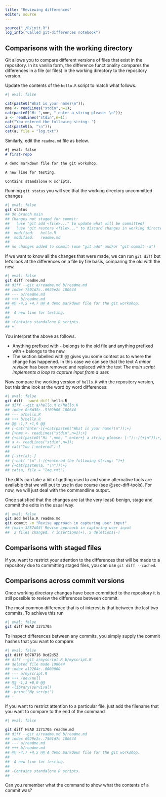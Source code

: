 ```yaml
---
title: "Reviewing differences"
editor: source
---
```



```r
source("./R/init.R")
log_info("Called git-differences notebook")
```

## Comparisons with the working directory

Git allows you to compare different versions of files that exist in the repository.
In its vanilla form, the difference functionality compares the differences in a file (or files) in the working directory to the repository version.

Update the contents of the `hello.R` script to match what follows.

```r
#| eval: false

cat(paste0("What is your name?\n"));
nme <- readLines("stdin",n=1);
cat(paste0("Hi ",nme, " enter a string please: \n"));
a <- readLines("stdin",n=1);
cat("You entered the following string: ")
cat(paste0(a, "\n"));
cat(a, file = "log.txt")
```

Similarly, edit the `readme.md` file as below.

```md
#| eval: false
# first-repo

A demo markdown file for the git workshop.

A new line for testing.

Contains standalone R scripts.
```

Running `git status` you will see that the working directory uncommitted changes

```bash
#| eval: false
git status
## On branch main
## Changes not staged for commit:
##   (use "git add <file>..." to update what will be committed)
##   (use "git restore <file>..." to discard changes in working directory)
## 	modified:   hello.R
## 	modified:   readme.md
## 
## no changes added to commit (use "git add" and/or "git commit -a")
```

If we want to know all the changes that were made, we can run `git diff` but let's look at the differences on a file by file basis, comparing the old with the new.

```bash
#| eval: false
git diff readme.md
## diff --git a/readme.md b/readme.md
## index 7501d7c..6929e2c 100644
## --- a/readme.md
## +++ b/readme.md
## @@ -4,5 +4,7 @@ A demo markdown file for the git workshop.
## 
##  A new line for testing.
## 
## +Contains standalone R scripts.
## +
```

You interpret the above as follows.

- Anything prefixed with `-` belongs to the old file and anything prefixed with `+` belongs to the new.
- The section labelled with `@@` gives you some context as to where the change has happened. In this case we can see that the text *A minor revision* has been removed and replaced with the text *The main script implements a loop to capture input from a user.*

Now compare the working version of `hello.R` with the repository version, but this time look at the word by word differences:

```bash
#| eval: false
git diff --word-diff hello.R
## diff --git a/hello.R b/hello.R
## index 0c6d38c..5f09b06 100644
## --- a/hello.R
## +++ b/hello.R
## @@ -1,7 +1,9 @@
## [-cat("Enter-]{+cat(paste0("What is your name?\n"));+}
## {+nme <- readLines("stdin",n=1);+}
## {+cat(paste0("Hi ",nme, " enter+} a string please: [-");-]{+\n"));+}
## a <- readLines("stdin",n=1);
## cat("You [-entered")-]
## 
## [-str(a);-]
## [-cat( "\n" )-]{+entered the following string: ")+}
## {+cat(paste0(a, "\n"));+}
## cat(a, file = "log.txt")
```

The diffs can take a bit of getting used to and some alternative tools are available that we will put to use in due course (see @sec-diff-tools). 
For now, we will just deal with the commandline output.

Once satisfied that the changes are (at the very least) benign, stage and commit the edits in the usual way:

```bash
#| eval: false
git add hello.R readme.md
git commit -m "Revise approach in capturing user input"
## [main 3257d03] Revise approach in capturing user input
##  2 files changed, 7 insertions(+), 5 deletions(-)
```

## Comparisons with staged files

If you want to restrict your attention to the differences that will be made to a repository due to committing staged files, you can use `git diff --cached`.

## Comparisons across commit versions

Once working directory changes have been committed to the repository it is still possible to review the differences between commit.

The most common difference that is of interest is that between the last two commits.
To achieve this run

```bash
#| eval: false
git diff HEAD 327170a
```

To inspect differences between any commits, you simply supply the commit hashes that you want to compare:

```bash
#| eval: false
git diff b078716 0cd2d52
## diff --git a/myscript.R b/myscript.R
## deleted file mode 100644
## index a12204c..0000000
## --- a/myscript.R
## +++ /dev/null
## @@ -1,3 +0,0 @@
## -library(survival)
## -print("My script")
## -
```

If you want to restrict attention to a particular file, just add the filename that you want to compare to the end of the command

```bash
#| eval: false

git diff HEAD 327170a readme.md
## diff --git a/readme.md b/readme.md
## index 6929e2c..7501d7c 100644
## --- a/readme.md
## +++ b/readme.md
## @@ -4,7 +4,5 @@ A demo markdown file for the git workshop.
## 
##  A new line for testing.
## 
## -Contains standalone R scripts.
## -
```

:::{#exr-1}
Can you remember what the command to show what the contents of a commit was?
:::


